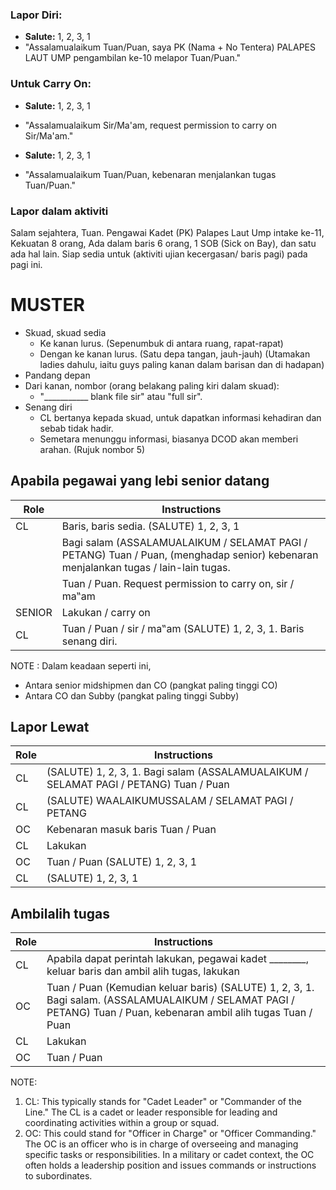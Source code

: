 ### Lapor Diri:
- **Salute:** 1, 2, 3, 1
- "Assalamualaikum Tuan/Puan, saya PK (Nama + No Tentera) PALAPES LAUT UMP pengambilan ke-10 melapor Tuan/Puan."

### Untuk Carry On:
- **Salute:** 1, 2, 3, 1
- "Assalamualaikum Sir/Ma'am, request permission to carry on Sir/Ma'am."

- **Salute:** 1, 2, 3, 1
- "Assalamualaikum Tuan/Puan, kebenaran menjalankan tugas Tuan/Puan."

### Lapor dalam aktiviti
Salam sejahtera, Tuan. Pengawai Kadet (PK) Palapes Laut Ump intake ke-11, 
Kekuatan 8 orang, 
Ada dalam baris 6 orang, 1 SOB (Sick on Bay), dan satu ada hal lain.
Siap sedia untuk (aktiviti ujian kecergasan/ baris pagi) pada pagi ini.

# MUSTER

- Skuad, skuad sedia
  - Ke kanan lurus. (Sepenumbuk di antara ruang, rapat-rapat)
  - Dengan ke kanan lurus. (Satu depa tangan, jauh-jauh)
    (Utamakan ladies dahulu, iaitu guys paling kanan dalam barisan dan di hadapan)
- Pandang depan
- Dari kanan, nombor (orang belakang paling kiri dalam skuad):
  - "___________ blank file sir" atau "full sir".
- Senang diri
  - CL bertanya kepada skuad, untuk dapatkan informasi kehadiran dan sebab tidak hadir.
  - Semetara menunggu informasi, biasanya DCOD akan memberi arahan. (Rujuk nombor 5)

## Apabila pegawai yang lebi senior datang
| Role   | Instructions |
|--------|--------------|
| CL     | Baris, baris sedia. (SALUTE) 1, 2, 3, 1 |
|        | Bagi salam (ASSALAMUALAIKUM / SELAMAT PAGI / PETANG) Tuan / Puan, (menghadap senior) kebenaran menjalankan tugas / lain-lain tugas. |
|        | Tuan / Puan. Request permission to carry on, sir / ma‟am |
| SENIOR | Lakukan / carry on |
| CL     | Tuan / Puan / sir / ma‟am (SALUTE) 1, 2, 3, 1. Baris senang diri. |

NOTE : Dalam keadaan seperti ini,
- Antara senior midshipmen dan CO (pangkat paling tinggi CO)
- Antara CO dan Subby (pangkat paling tinggi Subby)

## Lapor Lewat
| Role | Instructions |
|------|--------------|
| CL   | (SALUTE) 1, 2, 3, 1. Bagi salam (ASSALAMUALAIKUM / SELAMAT PAGI / PETANG) Tuan / Puan |
| CL   | (SALUTE) WAALAIKUMUSSALAM / SELAMAT PAGI / PETANG |
| OC   | Kebenaran masuk baris Tuan / Puan |
| CL   | Lakukan |
| OC   | Tuan / Puan (SALUTE) 1, 2, 3, 1 |
| CL   | (SALUTE) 1, 2, 3, 1 |

## Ambilalih tugas
| Role | Instructions |
|------|--------------|
| CL   | Apabila dapat perintah lakukan, pegawai kadet ________, keluar baris dan ambil alih tugas, lakukan |
| OC   | Tuan / Puan (Kemudian keluar baris) (SALUTE) 1, 2, 3, 1. Bagi salam. (ASSALAMUALAIKUM / SELAMAT PAGI / PETANG) Tuan / Puan, kebenaran ambil alih tugas Tuan / Puan |
| CL   | Lakukan |
| OC   | Tuan / Puan |

NOTE:
1. CL: This typically stands for "Cadet Leader" or "Commander of the Line." The CL is a cadet or leader responsible for leading and coordinating activities within a group or squad.
2. OC: This could stand for "Officer in Charge" or "Officer Commanding." The OC is an officer who is in charge of overseeing and managing specific tasks or responsibilities. In a military or cadet context, the OC often holds a leadership position and issues commands or instructions to subordinates.


